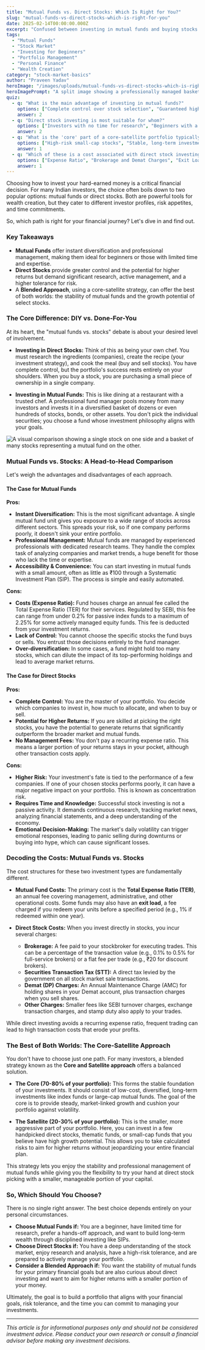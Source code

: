 ```yaml
---
title: "Mutual Funds vs. Direct Stocks: Which Is Right for You?"
slug: "mutual-funds-vs-direct-stocks-which-is-right-for-you"
date: 2025-02-14T00:00:00.000Z
excerpt: "Confused between investing in mutual funds and buying stocks directly? This guide breaks down the key differences, pros, cons, and costs to help you decide the best approach for your financial goals in India."
tags:
  - "Mutual Funds"
  - "Stock Market"
  - "Investing for Beginners"
  - "Portfolio Management"
  - "Personal Finance"
  - "Wealth Creation"
category: "stock-market-basics"
author: "Praveen Yadav"
heroImage: "/images/uploads/mutual-funds-vs-direct-stocks-which-is-right-for-you/hero-image.jpg"
heroImagePrompt: "A split image showing a professionally managed basket of diverse assets on one side, and an individual carefully selecting a single stock on a screen on the other, representing the choice between mutual funds and direct stocks."
quiz:
  - q: "What is the main advantage of investing in mutual funds?"
    options: ["Complete control over stock selection", "Guaranteed high returns", "Instant diversification and professional management"]
    answer: 2
  - q: "Direct stock investing is most suitable for whom?"
    options: ["Investors with no time for research", "Beginners with a low-risk appetite", "Knowledgeable investors who can actively manage their portfolio"]
    answer: 2
  - q: "What is the 'core' part of a core-satellite portfolio typically composed of?"
    options: ["High-risk small-cap stocks", "Stable, long-term investments like index funds", "Speculative assets like cryptocurrency"]
    answer: 1
  - q: "Which of these is a cost associated with direct stock investing?"
    options: ["Expense Ratio", "Brokerage and Demat Charges", "Exit Load"]
    answer: 1
---
```


Choosing how to invest your hard-earned money is a critical financial decision. For many Indian investors, the choice often boils down to two popular options: mutual funds or direct stocks. Both are powerful tools for wealth creation, but they cater to different investor profiles, risk appetites, and time commitments.

So, which path is right for your financial journey? Let's dive in and find out.

### Key Takeaways

*   **Mutual Funds** offer instant diversification and professional management, making them ideal for beginners or those with limited time and expertise.
*   **Direct Stocks** provide greater control and the potential for higher returns but demand significant research, active management, and a higher tolerance for risk.
*   A **Blended Approach**, using a core-satellite strategy, can offer the best of both worlds: the stability of mutual funds and the growth potential of select stocks.

### The Core Difference: DIY vs. Done-For-You

At its heart, the "mutual funds vs. stocks" debate is about your desired level of involvement.

*   **Investing in Direct Stocks:** Think of this as being your own chef. You must research the ingredients (companies), create the recipe (your investment strategy), and cook the meal (buy and sell stocks). You have complete control, but the portfolio's success rests entirely on your shoulders. When you buy a stock, you are purchasing a small piece of ownership in a single company.

*   **Investing in Mutual Funds:** This is like dining at a restaurant with a trusted chef. A professional fund manager pools money from many investors and invests it in a diversified basket of dozens or even hundreds of stocks, bonds, or other assets. You don't pick the individual securities; you choose a fund whose investment philosophy aligns with your goals.

![A visual comparison showing a single stock on one side and a basket of many stocks representing a mutual fund on the other.](/images/uploads/mutual-funds-vs-direct-stocks-which-is-right-for-you/mf-vs-stock-comparison.png)

### Mutual Funds vs. Stocks: A Head-to-Head Comparison

Let's weigh the advantages and disadvantages of each approach.

#### The Case for Mutual Funds

**Pros:**
*   **Instant Diversification:** This is the most significant advantage. A single mutual fund unit gives you exposure to a wide range of stocks across different sectors. This spreads your risk, so if one company performs poorly, it doesn't sink your entire portfolio.
*   **Professional Management:** Mutual funds are managed by experienced professionals with dedicated research teams. They handle the complex task of analyzing companies and market trends, a huge benefit for those who lack the time or expertise.
*   **Accessibility & Convenience:** You can start investing in mutual funds with a small amount, often as little as ₹100 through a Systematic Investment Plan (SIP). The process is simple and easily automated.

**Cons:**
*   **Costs (Expense Ratio):** Fund houses charge an annual fee called the Total Expense Ratio (TER) for their services. Regulated by SEBI, this fee can range from under 0.2% for passive index funds to a maximum of 2.25% for some actively managed equity funds. This fee is deducted from your investment returns.
*   **Lack of Control:** You cannot choose the specific stocks the fund buys or sells. You entrust those decisions entirely to the fund manager.
*   **Over-diversification:** In some cases, a fund might hold too many stocks, which can dilute the impact of its top-performing holdings and lead to average market returns.

#### The Case for Direct Stocks

**Pros:**
*   **Complete Control:** You are the master of your portfolio. You decide which companies to invest in, how much to allocate, and when to buy or sell.
*   **Potential for Higher Returns:** If you are skilled at picking the right stocks, you have the potential to generate returns that significantly outperform the broader market and mutual funds.
*   **No Management Fees:** You don't pay a recurring expense ratio. This means a larger portion of your returns stays in your pocket, although other transaction costs apply.

**Cons:**
*   **Higher Risk:** Your investment's fate is tied to the performance of a few companies. If one of your chosen stocks performs poorly, it can have a major negative impact on your portfolio. This is known as concentration risk.
*   **Requires Time and Knowledge:** Successful stock investing is not a passive activity. It demands continuous research, tracking market news, analyzing financial statements, and a deep understanding of the economy.
*   **Emotional Decision-Making:** The market's daily volatility can trigger emotional responses, leading to panic selling during downturns or buying into hype, which can cause significant losses.

### Decoding the Costs: Mutual Funds vs. Stocks

The cost structures for these two investment types are fundamentally different.

*   **Mutual Fund Costs:** The primary cost is the **Total Expense Ratio (TER)**, an annual fee covering management, administrative, and other operational costs. Some funds may also have an **exit load**, a fee charged if you redeem your units before a specified period (e.g., 1% if redeemed within one year).

*   **Direct Stock Costs:** When you invest directly in stocks, you incur several charges:
    *   **Brokerage:** A fee paid to your stockbroker for executing trades. This can be a percentage of the transaction value (e.g., 0.1% to 0.5% for full-service brokers) or a flat fee per trade (e.g., ₹20 for discount brokers).
    *   **Securities Transaction Tax (STT):** A direct tax levied by the government on all stock market sale transactions.
    *   **Demat (DP) Charges:** An Annual Maintenance Charge (AMC) for holding shares in your Demat account, plus transaction charges when you sell shares.
    *   **Other Charges:** Smaller fees like SEBI turnover charges, exchange transaction charges, and stamp duty also apply to your trades.

While direct investing avoids a recurring expense ratio, frequent trading can lead to high transaction costs that erode your profits.

### The Best of Both Worlds: The Core-Satellite Approach

You don't have to choose just one path. For many investors, a blended strategy known as the **Core and Satellite approach** offers a balanced solution.

*   **The Core (70-80% of your portfolio):** This forms the stable foundation of your investments. It should consist of low-cost, diversified, long-term investments like index funds or large-cap mutual funds. The goal of the core is to provide steady, market-linked growth and cushion your portfolio against volatility.

*   **The Satellite (20-30% of your portfolio):** This is the smaller, more aggressive part of your portfolio. Here, you can invest in a few handpicked direct stocks, thematic funds, or small-cap funds that you believe have high growth potential. This allows you to take calculated risks to aim for higher returns without jeopardizing your entire financial plan.

This strategy lets you enjoy the stability and professional management of mutual funds while giving you the flexibility to try your hand at direct stock picking with a smaller, manageable portion of your capital.

### So, Which Should You Choose?

There is no single right answer. The best choice depends entirely on your personal circumstances.

*   **Choose Mutual Funds if:** You are a beginner, have limited time for research, prefer a hands-off approach, and want to build long-term wealth through disciplined investing like SIPs.
*   **Choose Direct Stocks if:** You have a deep understanding of the stock market, enjoy research and analysis, have a high-risk tolerance, and are prepared to actively manage your portfolio.
*   **Consider a Blended Approach if:** You want the stability of mutual funds for your primary financial goals but are also curious about direct investing and want to aim for higher returns with a smaller portion of your money.

Ultimately, the goal is to build a portfolio that aligns with your financial goals, risk tolerance, and the time you can commit to managing your investments.

---
*This article is for informational purposes only and should not be considered investment advice. Please conduct your own research or consult a financial advisor before making any investment decisions.*